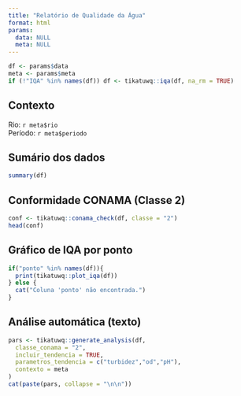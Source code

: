 ```yaml
---
title: "Relatório de Qualidade da Água"
format: html
params:
  data: NULL
  meta: NULL
---
```


```r
df <- params$data
meta <- params$meta
if (!"IQA" %in% names(df)) df <- tikatuwq::iqa(df, na_rm = TRUE)
```

## Contexto
Rio: `r meta$rio`  
Período: `r meta$periodo`

## Sumário dos dados
```r
summary(df)
```

## Conformidade CONAMA (Classe 2)
```r
conf <- tikatuwq::conama_check(df, classe = "2")
head(conf)
```

## Gráfico de IQA por ponto
```r
if("ponto" %in% names(df)){
  print(tikatuwq::plot_iqa(df))
} else {
  cat("Coluna 'ponto' não encontrada.")
}
```

## Análise automática (texto)
```r
pars <- tikatuwq::generate_analysis(df,
  classe_conama = "2",
  incluir_tendencia = TRUE,
  parametros_tendencia = c("turbidez","od","pH"),
  contexto = meta
)
cat(paste(pars, collapse = "\n\n"))
```
